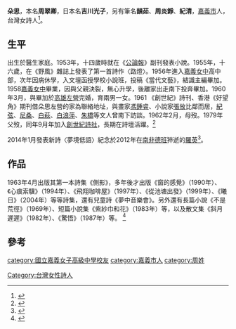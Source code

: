 '''朵思'''{{BD|1939年|8月4日|||}}，本名'''周翠卿'''，日本名'''吉川光子'''，另有筆名'''韻茹'''、'''周炎錚'''、'''紀清'''，[[嘉義市|嘉義市]]人，台灣女詩人<ref>{{cite web|url=http://dccnt.ndhu.edu.tw/index.php/2014-01-10-09-36-35/2014-02-18-06-48-11.html?view=item&layout=item&id=330|title=作家小傳|date=|accessdate=2015-03-01|author=|language=zh-tw|publisher=臺北文學館}}{{dead link|date=2018年3月 |bot=InternetArchiveBot |fix-attempted=yes }}</ref>。

==生平==
出生於醫生家庭。1953年，十四歲時就在《[[公論報|公論報]]》副刊發表小說。1955年，十六歲，在《野風》雜誌上發表了第一首詩作〈路燈〉。1956年進入[[嘉義女中|嘉義女中]]高中部，次年因病休學，入文壇函授學校小說班，投稿《當代文藝》，結識主編畢加。1958[[嘉義女中|嘉義女中]]畢業，因與父親決裂，無心升學，後離家出走南下投奔畢加。1960年3月，與畢加於[[高雄|高雄]][[左營|左營]]完婚，育兩男一女。1961	《創世紀》詩刊、香港《好望角》期刊借朵思左營的家為聯絡地址，與畫家[[馮鍾睿|馮鍾睿]]、小說家[[張放|張放]]比鄰而居，[[紀弦|紀弦]]、[[尼桑|尼桑]]、[[白萩|白萩]]、[[白浪萍|白浪萍]]、[[朱橋|朱橋]]等文人曾南下訪談。1962年2月，母歿。1979年父歿，同年9月年加入[[創世紀詩社|創世紀詩社]]，長期在詩壇活躍。<ref>{{cite web|url=http://dccnt.ndhu.edu.tw/index.php/2014-01-10-09-36-35/2014-02-18-06-48-11.html?view=item&layout=timeline&id=330|title=文學年表|date=|accessdate=2015-03-01|author=|language=zh-tw|publisher=臺北文學館}}{{dead link|date=2018年3月 |bot=InternetArchiveBot |fix-attempted=yes }}</ref>

2014年1月發表新詩〈夢境低語〉紀念於2012年在[[南非|南非]][[德班|德班]]猝逝的[[羅英|羅英]]<ref>{{cite news|url=http://www.libertytimes.com.tw/2014/new/jan/22/today-article2.htm|title=夢境低語 － 悼女詩人羅英|date=2014-01-22|accessdate=2014-01-23|author=朵思|language=zh-tw|publisher=《自由時報》|deadurl=yes|archiveurl=https://web.archive.org/web/20140122021119/http://www.libertytimes.com.tw/2014/new/jan/22/today-article2.htm|archivedate=2014-01-22}}</ref>。

==作品==
1963年4月出版其第一本詩集《側影》，多年後才出版《窗的感覺》（1990年）、《心痕索驥》（1994年）、《飛翔咖啡屋》（1997年）、《從池塘出發》（1999年）、《曦日》（2004年）等等詩集，還有兒童詩《夢中音樂會》。另外還有長篇小說《不是荒徑》（1969年）、短篇小說集《紫紗巾和花》（1983年）等，以及散文集《斜月遲遲》（1982年）、《驚悟》（1987年）等。 <ref name="台灣詩人群像">{{cite book |author=[[莫渝|莫渝]]|title=《台灣詩人群像》 |date=2007-05-01|publisher=秀威資訊|location=台灣|language=zh-tw|isbn=9789866909634}}</ref>

==參考==
{{reflist}}

[[Category:台灣女性詩人|Category:台灣女性詩人]]
[[category:國立嘉義女子高級中學校友|category:國立嘉義女子高級中學校友]]
[[category:嘉義市人|category:嘉義市人]]
[[category:周姓|category:周姓]]